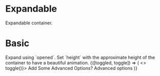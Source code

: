 
<Meta
  title="Components/Expandable"
  component={Expandable}
/>

# Expandable

<Description>Expandable container.</Description>

# Basic

<Description>
  Expand using `opened`. Set `height` with the approximate height of the container to have a beautiful animation.
</Description>

<Canvas>
  <Story name="basic">
    <Toggler>
      {([toggled, toggle]) => (
        <>
          <Touchable onClick={() => toggle()}>
            <Typography variant="lead-block" my={0}>
              Add Some Advanced Options?
              <Icon name={toggled ? 'minus-box-outline' : 'plus-box-outline'} />
            </Typography>
          </Touchable>
          <Expandable height={24} opened={toggled}>
            Advanced options
          </Expandable>
        </>
      )}
    </Toggler>
  </Story>
</Canvas>

